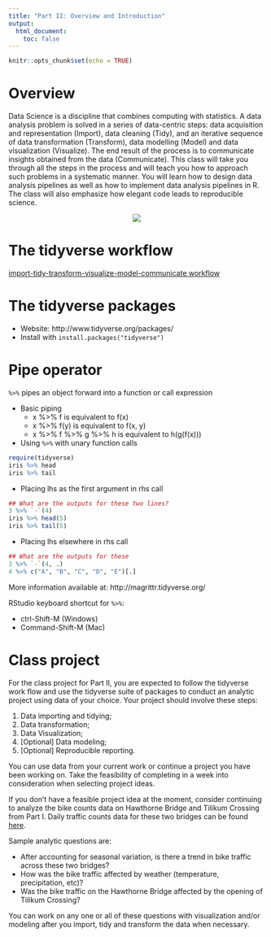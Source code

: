 ```yaml
---
title: "Part II: Overview and Introduction"
output: 
  html_document:
    toc: false
---
```


```r
knitr::opts_chunk$set(echo = TRUE)
```

# Overview
Data Science is a discipline that combines computing with statistics. A data analysis problem is solved in a series of data-centric steps: data acquisition and representation (Import), data cleaning (Tidy), and an iterative sequence of data transformation (Transform), data modelling (Model) and data visualization (Visualize). The end result of the process is to communicate insights obtained from the data (Communicate). This class will take you through all the steps in the process and will teach you how to approach such problems in a systematic manner. You will learn how to design data analysis pipelines as well as how to implement data analysis pipelines in R. The class will also emphasize how elegant code leads to reproducible science.

<center><img src="http://r4ds.had.co.nz/diagrams/data-science.png"></center>

# The tidyverse workflow
[import-tidy-transform-visualize-model-communicate workflow](http://r4ds.had.co.nz/introduction.html)

# The tidyverse packages
- Website: http://www.tidyverse.org/packages/
- Install with `install.packages("tidyverse")`

# Pipe operator
`%>%` pipes an object forward into a function or call expression

- Basic piping
    - x %>% f is equivalent to f(x)
    - x %>% f(y) is equivalent to f(x, y)
    - x %>% f %>% g %>% h is equivalent to h(g(f(x)))

- Using `%>%` with unary function calls
```r
require(tidyverse)
iris %>% head
iris %>% tail
```

- Placing lhs as the first argument in rhs call
```r
## What are the outputs for these two lines?
3 %>% `-`(4)
iris %>% head(5)
iris %>% tail(5)
```

- Placing lhs elsewhere in rhs call
```r
## What are the outputs for these
3 %>% `-`(4, .)
4 %>% c("A", "B", "C", "D", "E")[.]
```

More information available at: http://magrittr.tidyverse.org/

RStudio keyboard shortcut for `%>%`:

- ctrl-Shift-M (Windows)
- Command-Shift-M (Mac)

# Class project

For the class project for Part II, you are expected to follow the tidyverse work flow and use the tidyverse suite of packages to conduct an analytic project using data of your choice. Your project should involve these steps:

1. Data importing and tidying;
1. Data transformation;
1. Data Visualization;
1. [Optional] Data modeling;
1. [Optional] Reproducible reporting.

You can use data from your current work or continue a project you have been working on. Take the feasibility of completing in a week into consideration when selecting project ideas.

If you don't have a feasible project idea at the moment, consider continuing to analyze the bike counts data on Hawthorne Bridge and Tilikum Crossing from Part I. Daily traffic counts data for these two bridges can be found [here](https://github.com/cities/datascience2017/tree/master/data). 

Sample analytic questions are:

- After accounting for seasonal variation, is there a trend in bike traffic across these two bridges?
- How was the bike traffic affected by weather (temperature, precipitation, etc)?
- Was the bike traffic on the Hawthorne Bridge affected by the opening of Tilikum Crossing?

You can work on any one or all of these questions with visualization and/or modeling after you import, tidy and transform the data when necessary.